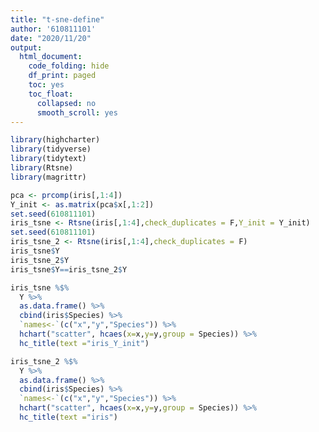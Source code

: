 ```yaml
---
title: "t-sne-define"
author: '610811101'
date: "2020/11/20"
output:
  html_document:
    code_folding: hide
    df_print: paged
    toc: yes
    toc_float:
      collapsed: no
      smooth_scroll: yes
---
```



```r
library(highcharter)
library(tidyverse)
library(tidytext)
library(Rtsne)
library(magrittr)
```




```r
pca <- prcomp(iris[,1:4])
Y_init <- as.matrix(pca$x[,1:2])
set.seed(610811101)
iris_tsne <- Rtsne(iris[,1:4],check_duplicates = F,Y_init = Y_init)
set.seed(610811101)
iris_tsne_2 <- Rtsne(iris[,1:4],check_duplicates = F)
iris_tsne$Y
iris_tsne_2$Y
iris_tsne$Y==iris_tsne_2$Y
```




```r
iris_tsne %$%
  Y %>%
  as.data.frame() %>%
  cbind(iris$Species) %>%
  `names<-`(c("x","y","Species")) %>%
  hchart("scatter", hcaes(x=x,y=y,group = Species)) %>%
  hc_title(text ="iris_Y_init") 
```



```r
iris_tsne_2 %$%
  Y %>%
  as.data.frame() %>%
  cbind(iris$Species) %>%
  `names<-`(c("x","y","Species")) %>%
  hchart("scatter", hcaes(x=x,y=y,group = Species)) %>%
  hc_title(text ="iris") 
```

